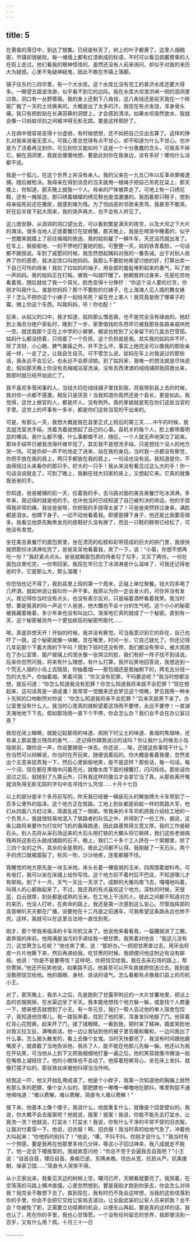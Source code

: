 ```yaml
---
---
---
```

title: 5
---




在黄昏的落日中，到达了银集。已经是秋天了，树上的叶子都黄了。这里人烟稠密，市镇却很破败。每一堵墙上都有红漆刷成的标语，不时可以看见佩戴臂章的人在街上走过。他们看我的眼神怪怪的，虽然还没有人前来询问，却似乎对我的来历大为疑惑。心里不免疑神疑鬼，因此不敢在市镇上落脚。

镇子往东约三四华里，有一个大水库。这个水库比没有完工的普济水库还要大得多。一眼望去碧波浩渺，似乎看不到它的边际。我在水库大坝泄洪闸一侧的涵洞里过夜。洞口有一丛野蔷薇。我的身上还剩下八角钱，这八角钱还是前天我在一个砖窑厂搬了一天的土坯换来的。大概是出了太多的汗，我现在有点发烧，浑身骨头痛。我只有把脸贴在长满苔藓的洞壁上，才会感到清凉。如果水坝突然放水，我就会像一只蚂蚁顷刻之间被冲得无影无踪。要是这样倒好了。

人在病中很容易变得十分虚弱，有时候想想，还不如把自己交出去算了。这样的挣扎对我来说毫无意义。可我心里总觉得有点不甘心，却不知道为什么不甘心。也许是为了活着再见到你，可见到你又能如何？这是一个十分愚蠢的念头，可我丢不掉它。躺在涵洞里，我就会傻傻地想，要是此刻你在我身边，该有多好！哪怕什么话都不说。

我是一个孤儿，在这个世界上并没有亲人。我的父亲在一九五〇年以反革命罪被逮捕，随后被枪决。我母亲在得到消息的当天就用一根绳子把自己吊死在梁上，那天晚上，你知道，那天晚上就我一个人。母亲的尸体被弄走了。可地上有一只绣花鞋，还有一摊尿迹。那只绣着蝴蝶的绣花鞋也是湿漉漉的。我抱着那只鞋子，想到母亲临死前还在撒尿，就感到难为情。为了怕凶恶的邻居来责骂，我甚至不敢哭。好在后半夜下起大雨来，我的哭声再大，也不会有人听见了。

这儿很安静，从涵洞的洞口望出去，可以看到繁星满天的夜空，以及大坝之下大片的滩涂。很多当地人正提着蟹灯在捉螃蟹。那天晚上，我是在啼哭中睡着的，似乎一觉醒来就踏上了前往梅城的旅途。我的姑妈雇了一辆牛车，天还没亮就出发了。在车上，我偷偷地、一刻不停地打量她的脸。可整整一天，姑妈铁青着脸，一句话都不跟我说。车到了戚墅的时候，我忽然想起姨妈对我的一番告诫。出于对别人收养了你的感恩，我决定改口叫她妈妈。我那么不要脸地希望讨她的好，打算出卖一下自己可怜的母亲！我拉了拉姑妈的袖子，用全部的羞耻堆积起来的勇气，叫了她一声妈妈。我的姑妈正在打盹，被我一叫就吓醒了。她朝我转过身来，先是吃惊地看着我，随后就给了我一个耳光，脸色变得十分狰狞：“你这个没人要的烂货，你刚才叫我什么，谁是你妈妈？那个不要脸的烂婊子，在上海滩人见人插的舞女婊子！怎么不把你这个小婊子一起给吊死？留在世上害人！我究竟是倒了哪辈子的霉，摊上你这个东西，叫我妈妈，呸！你也配！”

后来，从姑父的口中，我才知道，姑妈那么憎恶我，也不是完全没有缘由的。她赶到上海去分绝户家私时，晚到了一步，家里值钱的东西早已被我那些各路亲戚哄抢一空。就连我那个正在上中学的小舅舅，据说也抢到了父亲留下的几盒古巴雪茄。姑妈什么都没捞着，只捞着了一个负担，这个负担就是我。其实我的姑妈并不坏，除了贪财、小心眼、脾气暴躁之外，并不怎么坏。事实上她完全可以像我的那些亲戚一样，一走了之，让我自生自灭。可不管怎么说，姑妈在车上对我说过的那些话，我永远不会忘记，也永远不会原谅她。到了姑妈家，我唯一的想法就是尽快逃走。假如那天晚上你没有去梅城浴室洗澡，没有去西津渡的绒线铺把我搭救出来，我那时就已经开始逃亡了。

我不喜欢多管闲事的人。当钱大钧在绒线铺子里找到我，将我带到县上去的时候，我对你一点都不感激，相反只是厌恶！当我知道你竟然还是个县长，更是如此。我觉得，这世上做官的人，都是坏人，没有例外。我的爹娘就是死在你们这些当官的手里。这世上的坏事有一多半，都是你们这些当官的干出来的。

可是，有那么一天，我想大概是我在县里正式上班后的第三天……中午的时候，我去盥洗室洗手绢，洗着洗着就想起了自己的心事。县机关的每个人，脸上都带着明显的嘲讽。我什么都不懂，什么事都做不对，随后，一个人就无声地哭泣了起来。那块手绢早已被我洗得纤维毕现了。其实我不是想洗手绢，只是想找个没人的地方哭一场。可是你却一声不吭地走了进来，站在我的身后。当时我一点都没有察觉，你把手放在我的肩上，两只手都放在我的肩上，一句话也没有说。我知道是你，不由得扭过头来看你的那只手。好大的一只手！我从来没有看见过这么大的手！你一句话没说就走了。可到了晚上，我躺在钱大钧家的床上，又想起它来。它真的就像我爸爸的手。

你知道，爸爸被捕的前一天，拉着我的手，去马路对面的美吉奥餐厅吃冰淇淋。多年来，我记得的就是他的手。也许他当时已经知道了自己被判决的命运，他的手捏得我非常的痛，我说爸爸呀，你把我的手捏得太紧了！可爸爸突然转过身来，满脸都是泪水。他蹲下身子，一动不动地看着我。即便是蹲下身子，他还是比我要高很多。我看见他原先黝黑发亮的皮鞋好久没有擦了，而且一只鞋的鞋带已经松了，可他没有发觉。

坐在美吉奥餐厅的面包房里，坐在漂亮的松枝和彩带搭成的巨大的拱门里，我很快就把那份冰淇淋吃完了，爸爸呆呆地看着我，笑了一下，说：“小菊，你想不想再吃一份？”我赶紧点点头。爸爸就朝面包房的侍者勾了勾手，又买了两份。一份在面包店里吃完，一份带回家。我现在早已忘了冰淇淋是什么滋味了，可我还记得爸爸的手。它是那么大，那么温暖！

你恐怕也记不得了，我到县里上班的第一个周末，正碰上单位聚餐。钱大钧多喝了几杯酒，就起哄说让我叫你一声干爹。我原以为你一定会发火的，可你并没有发火。我记得你当时没有点头，也没有表示反对，只是端着酒杯看着我笑。我当时想，要是我真的叫一声这个人爸爸，他大概也不会十分的生气吧。这个小小的秘密被我藏着掖着，多少年来也没有叫出口，渐渐地它真的就成了一个秘密。直到有一天，这个秘密被另外一个更加疯狂的秘密所取代……

唉，真是异想天开！开始的时候，我并没有察觉。可当我意识到它的存在，自己也吓了一跳，这个秘密就像一块糖，含在嘴里，时间一长，它自己就化了。你还记得几年前那个下着大雨的下午吗？雨到下班时还没有停，我们都没有带伞，被大雨困在了办公室里，窗户玻璃上的泄水像一张哭泣的脸，我们有好一阵子找不到话说。后来你忽然问我，将来有什么理想，有什么打算，我开玩笑地回答说，我想逃到一个荒无人烟的小岛上去隐居，你抽着烟——那包烟还是我抽剩下的，两毛五分钱一包的大生产。你抽着烟，笑着问我：“你又没有犯罪，干吗要逃呢？”我当时想都没想，就反问道：“你怎么知道我没有犯罪？你怎么知道我将来就不会犯罪？”现在想起来，这句话真是一语成谶！我常常一觉醒来还会梦见这个傍晚，梦见我用一种未卜先知的口吻断然对你说：“你怎么知道我将来不会犯罪？”后来天就黑下来了。办公室里没有什么人。我当时心里真的就盼望着这场雨不要停，永远不要停！一直湖天海地地下下去。假如那场雨一直下个不停，你会怎么办？我们会不会在办公室过夜？

我现在闭上眼睛，就能记起那雨的味道、雨刚下时尘土的味道、香烟的焦煳味，还有桌上那盆墨兰残存的香气……还记得你跟我说过的话吗？你让我什么时候去小岛隐居前，跟你说一声，你说要跟我一块去。你还说……唉，还提这些事情干什么？你当然可以辩解说，你当时在开玩笑，随便说着玩的。你大概是看着我傻，忽然变出个主意来捉弄我一下，然后心里偷偷地笑，是不是这样？那些话，每一句话，每一个词，现在都在黑暗中闪着亮光，就像水库下面的捕蟹灯，闪闪烁烁。那些话你说过之后，就抛到了九霄云外，只有我这样的傻瓜才会拿它当了真，从那些离开嘴就消失得无影无踪的字句中去寻找什么凭信……十月十七日





以上的部分是半个多月前写的。昨天我已经被一辆装石头的解放牌大卡车带到了一百多公里外的临泽。这个地方正在筑路。工地上到处都是蚂蚁一样的筑路大军，他们从四面八方赶过来，简直乱成了一锅粥。带我来的卡车司机把我介绍给工地的一个负责人，我就很轻易地混入了筑路者的队伍之中，并得到了一份工作。据说，这条公路将来要作为打仗时飞机的备降跑道，因此路基筑得又宽又厚。我的工作是砸石头。别人先将从采石场运来的大石头用打铁的大榔头将它砸碎，我们这些老弱病残再将这些石头敲成铺路的石子。晚上，我们二十多个工人挤在一个窝棚里，除了三四个女的之外，其余的全是男的。彼此之间都不认得。我刚敲了一天石头，两个手的虎口就被震裂了，秋风一吹，沙沙地疼，连笔都握不住。

我睡觉的地方原先是一块玉米地。床头长着一棵瘦弱的玉米，四周围着塑料布。可有电灯，我可以坐在床铺上给你写信。这个地方前不着村后不巴店，不知道哪儿才有邮局。到了十一月，天气一天比一天凉了。成群的大雁向南飞去，嘎嘎地叫着，叫得人的心都揪起来了。不过，我还真的有点喜欢这个地方。深秋的时候，天很蓝，白云很厚，到处都是成熟的玉米。在工地上干活的人，彼此之间都不知道对方的来历，也没人打听，在奔命的路上，我还是第一次感到这么安心。尽管指挥部的高音喇叭天天都在广播，说要抢在十二月底之前通车，可我希望这条路永远也修不完。这样，我就可以在这里合法地一直住到死。

刚才，那个带我来临泽的卡车司机又来了。他说他来看看我，一猫腰就进了工棚，直奔我的床前。他用满是油污的手递给我一根甘蔗。我笑着对他说：“我这儿没有刀，这甘蔗怎么吃呢？”他也笑了笑，说：“那好办。”一把把甘蔗拿过去，用牙齿将皮一片片地撕下来，然后再递给我。吃甘蔗的时候，我顺便问他这附近有没有邮局。他说：“你是不是要寄信？这样吧，你把信交给我，我在去采石场的路上，帮你寄掉。”他还开玩笑地说，如果路不远，他甚至可以开车直接把信送过去。我到底没敢把信交给他。他的眉眼、身材、说话的语气，怎么看都有点像我们县上的司机小王。

对了，那天晚上，我杀人之后，先是跑到了甘露亭附近的一大片甘薯地里，把沾上血的衣服脱掉，在水渠边坐了半天。我本能地想找个地方躲一躲，或是找个人商量一下，想来想去就想到了小王。有一年元旦，我们一帮人去过他的单人宿舍包饺子，我知道他住哪儿。我一路狂奔着，找到了他的家，浑身发抖地敲了门。他穿着红背心花短裤，起来开了门，揉了揉眼睛，一看到我，顿时来了精神，嬉皮笑脸地对我又拉又扯，满嘴疯话。他一边让我钻到他的被子里去暖和暖和，一边问我出了什么事，怎么披头散发的，看上去像个女鬼。当时天快要亮了，我没有时间跟他磨嘴皮子，就直截了当地告诉他，我杀了人，能不能在他那儿先躲一躲。他还以为我在开玩笑，可当他从上到下又把我细细地打量一遍之后，他的笑容就像冷猪油一般在嘴唇上凝结住了。他的小眼珠也不会动了。他穿着短裤背心，坐在床上发抖，就像打摆子似的，那张铁丝床被他抖得当当作响。

经我这一吓，他又开始乱用成语了。他是个小胖子，我第一次知道他的胸脯上居然有那么多的肥膘，像个女人似的。那肥膘也一嘟噜一嘟噜地在颤抖，嘴里狗屁不通地嘀咕道：“难以费解，难以费解，简直令人难以费解！”

接下来，他基本上像个傻子。我说什么，他就重复什么，就像是个回音壁似的。我说，你大概不会去报案吧？他就说，报案！报案！我说，你能不能先去打盆水，让我洗一洗？他就说，打盆水！打盆水！我说，你有什么干净的平常不穿的旧衣服，让我对付着穿一下。他说，旧衣服！啊，旧衣服！我当时真的给他气急了，冲着他大叫起来：“你他妈的别抖了！”他说，“噢，不抖不抖。你刚才说什么？”我当时有一个预感，要是我再在他那里多待几分钟，等这小子回过神来，我八成就走不脱了。他一定会下楼报案的。我就故意问他：“你总不至于会逼我去自首吧？”小王说：“自首自首，理应自首。桑榆已逝，东隅未晚。坦白从宽，抗拒从严。抗美援朝，保家卫国……”简直令人哭笑不得。

从小王家出来，我看见天边的树梢上空，曙河已开，天眼看就要亮了。我哭着，在空荡荡的马路上横冲直撞。心里忽然想到，要是我刚才跑到你家去，你会怎么对待我？我完全不敢想下去了。直到现在，我有时仍不免会这样想，当我的这些信落到你的手里，你会不会把它交给公安局去请功，让全副武装的公安人员来抓我？会不会？你被免了职，正需要立功赎罪的机会，以便东山再起。要是真的这样的话，我也认了，死在你的手里，我也心甘情愿。一个没有任何留恋的世界，我即便活到一百岁，又有什么用？佩。十月三十一日

…………